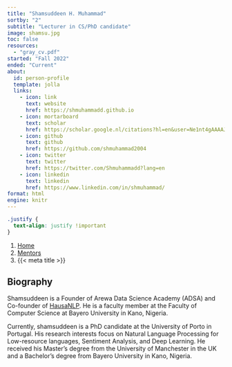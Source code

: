 ```yaml
---
title: "Shamsuddeen H. Muhammad"
sortby: "2"
subtitle: "Lecturer in CS/PhD candidate"
image: shamsu.jpg
toc: false
resources: 
  - "gray_cv.pdf"
started: "Fall 2022"
ended: "Current"
about:
  id: person-profile
  template: jolla
  links:
    - icon: link
      text: website
      href: https://shmuhammadd.github.io
    - icon: mortarboard
      text: scholar
      href: https://scholar.google.nl/citations?hl=en&user=Ne1nt4gAAAAJ
    - icon: github
      text: github
      href: https://github.com/shmuhammad2004
    - icon: twitter
      text: twitter
      href: https://twitter.com/Shmuhammadd?lang=en
    - icon: linkedin
      text: linkedin
      href: https://www.linkedin.com/in/shmuhammad/
format: html
engine: knitr
---
```



```css
.justify {
  text-align: justify !important
}
```


```{=html}
<nav aria-label="breadcrumb">
  <ol class="breadcrumb">
    <li class="breadcrumb-item"><a href="../../index.html">Home</a></li>
    <li class="breadcrumb-item"><a href="../../mentors.html">Mentors</a></li>
    <li class="breadcrumb-item active" aria-current="page">{{< meta title >}}</li>
  </ol>
</nav>
```

:::{#person-profile}
:::


::: {.justify}

## Biography

Shamsuddeen is a Founder of Arewa Data Science Academy (ADSA) and Co-founder of [HausaNLP](https://hausanlp.github.io). He is a faculty member at the Faculty of Computer Science at Bayero University in Kano, Nigeria.

Currently, shamsuddeen is a PhD candidate at the University of Porto in Portugal. His research interests focus on Natural Language Processing for Low-resource languages, Sentiment Analysis, and Deep Learning. He received his Master's degree from the University of Manchester in the UK and a Bachelor's degree from Bayero University in Kano, Nigeria.  

:::